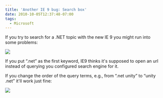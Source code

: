 ```yaml
---
title: 'Another IE 9 bug: Search box'
date: 2010-10-05T12:37:48-07:00
tags:
  - Microsoft
---
```

If you try to search for a .NET topic with the new IE 9 you might run into some problems:

![](/assets/wp-content/uploads/2010/10/image.png)

If you put “.net” as the first keyword, IE9 thinks it's supposed to open an url instead of querying you configured search engine for it.

If you change the order of the query terms, e.g., from “.net unity” to “unity .net” it'll work just fine:

![](/assets/wp-content/uploads/2010/10/image1.png)